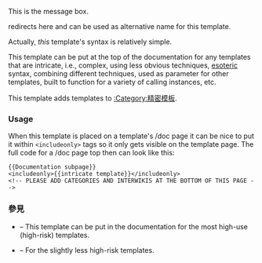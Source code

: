 {{Documentation subpage}}
<!-- PLEASE ADD CATEGORIES AND INTERWIKIS AT THE BOTTOM OF THIS PAGE -->

This is the {{tl|intricate template}} message box.

{{tl|intricate}} redirects here and can be used as alternative name for this template.

Actually, ''this'' template's syntax is relatively simple.

This template can be put at the top of the documentation for any templates that are intricate, i.e., complex, using less obvious techniques, [[wikt:esoteric|esoteric]] syntax, combining different techniques, used as parameter for other templates, built to function for a variety of calling instances, etc. 

This template adds templates to [[:Category:精密模板]].

=== Usage ===

When this template is placed on a template's /doc page it can be nice to put it within <code>&lt;includeonly></code> tags so it only gets visible on the template page. The full code for a /doc page top then can look like this:

<pre>
{{Documentation subpage}}
<includeonly>{{intricate template}}</includeonly>
<!-- PLEASE ADD CATEGORIES AND INTERWIKIS AT THE BOTTOM OF THIS PAGE -->
</pre>

=== 參見 ===

* {{tl|high-risk}} – This template can be put in the documentation for the most high-use (high-risk) templates.
* {{tl|high-use}} – For the slightly less high-risk templates.

<includeonly>
<!-- ADD CATEGORIES BELOW THIS LINE -->
[[Category:Template namespace templates|{{PAGENAME}}]]

</includeonly>